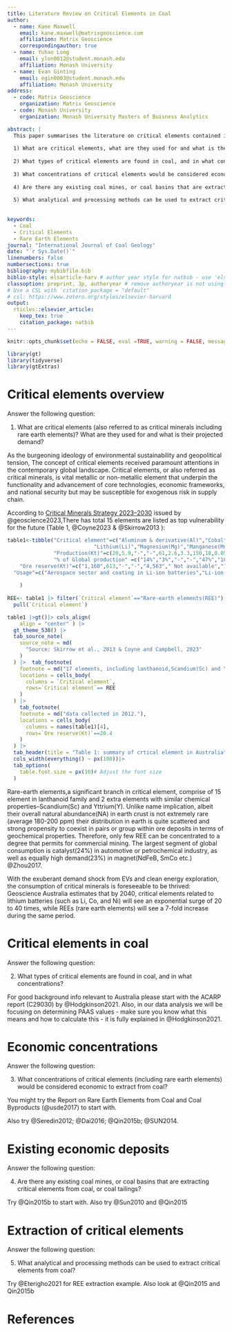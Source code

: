 ```yaml
---
title: Literature Review on Critical Elements in Coal
author:
  - name: Kane Maxwell
    email: kane.maxwell@matrixgeoscience.com
    affiliation: Matrix Geoscience
    correspondingauthor: true
  - name: Yuhao Long
    email: ylon0012@student.monash.edu
    affiliation: Monash University
  - name: Evan Ginting
    email: egin0003@student.monash.edu
    affiliation: Monash University
address:
  - code: Matrix Geoscience
    organization: Matrix Geoscience
  - code: Monash University
    organization: Monash University Masters of Buisness Analytics

abstract: |
  This paper summarises the literature on critical elements contained in coal. Specifically the paper adresses the following questions: 
  
  1) What are critical elements, what are they used for and what is their projected demand?
  
  2) What types of critical elements are found in coal, and in what concentrations?
  
  3) What concentrations of critical elements would be considered economic to extract?
  
  4) Are there any existing coal mines, or coal basins that are extracting critical elements from coal, or coal tailings?
  
  5) What analytical and processing methods can be used to extract critical elements from coal?
  
  
keywords: 
  - Coal
  - Critical Elements
  - Rare Earth Elements
journal: "International Journal of Coal Geology"
date: "`r Sys.Date()`"
linenumbers: false
numbersections: true
bibliography: mybibfile.bib
biblio-style: elsarticle-harv # author year style for natbib - use 'elsarticle-num' or 'elsarticle-num-names' for numbered scheme
classoption: preprint, 3p, authoryear # remove authoryear is not using `elsarticle-harv`
# Use a CSL with `citation_package = "default"`
# csl: https://www.zotero.org/styles/elsevier-harvard
output: 
  rticles::elsevier_article:
    keep_tex: true
    citation_package: natbib
---
```


```r
knitr::opts_chunk$set(echo = FALSE, eval =TRUE, warning = FALSE, message=FALSE)

library(gt)
library(tidyverse)
library(gtExtras)
```

# Critical elements overview

Answer the following question: 


1. What are critical elements (also referred to as critical minerals including rare earth elements)? What are they used for and what is their projected demand?

As the burgeoning ideology of environmental sustainability and geopolitical tension, The concept of critical elements received paramount attentions in the contemporary global landscape. Critical elements, or also referred as critical minerals, is vital  metallic or non-metallic element that underpin the functionality and advancement of core technologies, economic frameworks, and national security but may be susceptible for exogenous risk in supply chain. 

According to [Critical Minerals Strategy 2023–2030](https://www.industry.gov.au/publications/critical-minerals-strategy-2023-2030) issued by  @geoscience2023,There has total 15 elements are listed as top vulnerability for the future (Table 1, @Coyne2023 & @Skirrow2013 ):


           
```r
table1<-tibble("Critical element"=c("Aluminum & derivative(Al)","Cobalt(Co)","Gallium(Ga)","Germanium(Ge)",
                            "Lithium(Li)","Magnesium(Mg)","Manganese(Mn)", "Nickel(Ni)","Rare-earth elements(REE)", "Silicon(Si)", "Tantalum(Ta)", "Titanium(Ti)","Tungsten(W)","Vanadium(V)","Zirconium(Zr)"),
               "Production(Kt)"=c(20,5.9,"-","-",61,2.6,3.3,150,18,0.05,0.057,0.85,"-","-",0.5),
               "% of Global production" =c("14%","3%","-","-","47%","10%","17%","4.5%","6%","1%","3%","8.4%","-","-","36%"),
    "Ore reserve(Kt)"=c("1,160",613,"-","-","4,563"," Not available","120,000",20.4,"3,121","-",49.8,"82,100",213,"2,948","29,200"),
  "Usage"=c("Aerospace sector and coating in Li-ion batteries","Li-ion battery cathodes,superalloys, steel, and magnets","ICs, GaN laser diodes and photovoltaics films","Fiber/infared optics,Polymerization Catalysts and semiconductors","Li-ion batteries and Lithium carbonate and lithium oxide in glass or ceramics","Pyrotechnics, medicine and nanocomposites in automotive/aerospace","Steel,Agricultral fertiliser and dry cell batteries", "Non-ferrous alloys,magnets and electroplating","Catalyst,magnets and polishing","Silicon wafer in electronic & photovoltaic cells and synthetic polymers", "Micro-capacitors and medical technology", "Aerospace and marine application or pigment through Titanium dioxide","Lightning and chemical compunds","Steel alloys","Cladding fuel rods in nuclear reactors")
    
    )
                                           
REE<- table1 |> filter(`Critical element`=="Rare-earth elements(REE)")|>
  pull(`Critical element`)

table1 |>gt()|> cols_align(
    align = "center" ) |>  
  gt_theme_538() |>
  tab_source_note(
    source_note = md(
      "Source: Skirrow et al., 2013 & Coyne and Campbell, 2023"
    )
  ) |>  tab_footnote(
    footnote = md("17 elements, including lanthanoid,Scandium(Sc) and Yttrium(Y)."),
    locations = cells_body(
      columns = `Critical element`,
      rows=`Critical element`== REE
    )
  ) |> 
    tab_footnote(
    footnote = md("data collected in 2012."),
    locations = cells_body(
      columns = names(table1)[4],
      rows=`Ore reserve(Kt)`==20.4
    )
  ) |>
  tab_header(title = "Table 1: summary of crtical element in Australia") |>
  cols_width(everything() ~ px(100))|>
  tab_options(
    table.font.size = px(10)# Adjust the font size
  )

```



Rare-earth elements,a significant branch in critical element, comprise of 15 element in lanthanoid family and 2 extra elements with similar chemical properties--Scandium(Sc) and Yttrium(Y). Unlike name implication, albeit their overall natural abundance(NA) in earth crust is not extremely rare (average 180-200 ppm) their distribution in earth is quite scattered and strong  propensity to coexist in pairs or group within ore deposits in terms of geochemical properties. Therefore, only few REE can be concentrated to a degree that permits for commercial mining. The largest segment of global consumption is catalyst(24%) in automotive or petrochemical industry, as well as  equally high demand(23%) in magnet(NdFeB, SmCo etc.) @Zhou2017.

With the exuberant demand shock from EVs and clean energy exploration, the consumption of critical minerals is foreseeable to be thrived: Geoscience Australia estimates that by 2040, critical elements related to lithium batteries (such as Li, Co, and Ni) will see an exponential surge of 20 to 40 times, while REEs (rare earth elements) will see a 7-fold increase during the same period.




# Critical elements in coal

Answer the following question: 

2. What types of critical elements are found in coal, and in what concentrations?

For good background info relevant to Australia please start with the ACARP report (C29030) by @Hodgkinson2021. Also, in our data analysis we will be focusing on determining PAAS values - make sure you know what this means and how to calculate this - it is fully explained in  @Hodgkinson2021.


# Economic concentrations

Answer the following question: 

3. What concentrations of critical elements (including rare earth elements) would be considered economic to extract from coal?

You might try the Report on Rare Earth Elements from Coal and Coal Byproducts (@usde2017) to start with.

Also try @Seredin2012; @Dai2016; @Qin2015b; @SUN2014.



# Existing economic deposits

Answer the following question: 

4. Are there any existing coal mines, or coal basins that are extracting critical elements from coal, or coal tailings?

Try @Qin2015b to start with. Also try @Sun2010 and @Qin2015

# Extraction of critical elements

Answer the following question: 

5. What analytical and processing methods can be used to extract critical elements from coal?

Try @Eterigho2021 for REE extraction example. Also look at @Qin2015 and Qin2015b 


# References {-}

